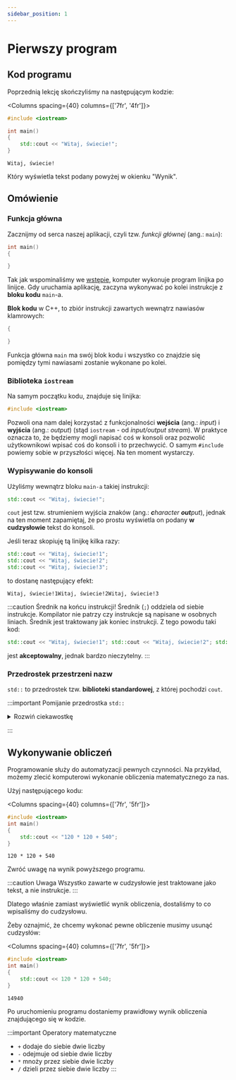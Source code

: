 ```yaml
---
sidebar_position: 1
---
```


# Pierwszy program


<NotFinished/>

## Kod programu

Poprzednią lekcję skończyliśmy na następującym kodzie:


<Columns spacing={40} columns={['7fr', '4fr']}>
<div>

```cpp title="main.cpp"
#include <iostream>

int main()
{
	std::cout << "Witaj, świecie!";
}
```

</div>

<div>

```plaintext title="Wynik (konsola)"
Witaj, świecie!
```

</div>
</Columns>

Który wyświetla tekst podany powyżej w okienku "Wynik".


## Omówienie

### Funkcja główna

Zacznijmy od serca naszej aplikacji, czyli tzw. *funkcji głównej* (ang.: `main`):

```cpp title="Fragment kodu main.cpp"
int main()
{

}
```

Tak jak wspominaliśmy we <a href="../index">wstępie</a>, komputer wykonuje program linijka po linijce.
Gdy uruchamia aplikację, zaczyna wykonywać po kolei instrukcje z **bloku kodu** `main`-a.

**Blok kodu** w C++, to zbiór instrukcji zawartych wewnątrz nawiasów klamrowych:

```cpp
{

}
```

Funkcja główna `main` ma swój blok kodu i wszystko co znajdzie się pomiędzy tymi nawiasami zostanie wykonane po kolei.

### Biblioteka `iostream`

Na samym początku kodu, znajduje się linijka:

```cpp
#include <iostream>
```

Pozwoli ona nam dalej korzystać z funkcjonalności **wejścia** (ang.: *input*) i **wyjścia** (ang.: *output*) (stąd `iostream` - od *input/output stream*).
W praktyce oznacza to, że będziemy mogli napisać coś w konsoli oraz pozwolić użytkownikowi wpisać coś do konsoli i to przechwycić.
O samym `#include` powiemy sobie w przyszłości więcej. Na ten moment wystarczy.

### Wypisywanie do konsoli

Użyliśmy wewnątrz bloku `main-a` takiej instrukcji:

```cpp
std::cout << "Witaj, świecie!";
```

`cout` jest tzw. strumieniem wyjścia znaków (ang.: <i><b>c</b>haracter <b>out</b>put</i>), jednak na ten moment zapamiętaj, że po prostu
wyświetla on podany **w cudzysłowie** tekst do konsoli.

Jeśli teraz skopiuję tą linijkę kilka razy:

```cpp
std::cout << "Witaj, świecie!1";
std::cout << "Witaj, świecie!2";
std::cout << "Witaj, świecie!3";
```

to dostanę następujący efekt:

```
Witaj, świecie!1Witaj, świecie!2Witaj, świecie!3
```

:::caution Średnik na końcu instrukcji!
Średnik (`;`) oddziela od siebie instrukcje. Kompilator nie patrzy czy instrukcje są napisane w osobnych liniach.
Średnik jest traktowany jak koniec instrukcji. Z tego powodu taki kod:
```cpp
std::cout << "Witaj, świecie!1"; std::cout << "Witaj, świecie!2"; std::cout << "Witaj, świecie!3";
```

jest **akceptowalny**, jednak bardzo nieczytelny.
:::

### Przedrostek przestrzeni nazw

`std::` to przedrostek tzw. **biblioteki standardowej**, z której pochodzi `cout`.

:::important Pomijanie przedrostka `std::`

<details>
<summary>Rozwiń ciekawostkę</summary>
<div>

Przedrostek `std::` można pominąć, jeśli damy wcześniej odpowiednią linijkę kodu:
```cpp
#include <iostream>
int main()
{
	using namespace std;
	cout << "Witaj, świecie!";
}
```
Natomiast wielu doświadczonych programistów zaleca pisanie `std::`.

### Dla ciekawskich (tych bardziej zaawansowanych)

Biblioteka standardowa jest bardzo obszerna, posiada bardzo dużo użytych nazw.
Użycie `using namespace std;` sprawia, że wszystkie te nazwy są jakby "rozpakowywane"
do globalnej przestrzeni nazw, przez co możemy się zdziwić, jeśli będziemy chcieli
użyć nazw takich jak `left`, `right`, `precision`, itp.

Używanie `using namespace std;` gdzie indziej niż lokalnie wewnątrz bloku kodu funkcji
jest uznawane za **złą praktykę programistyczną** i jest odradzane.
</div>
</details>

:::

## Wykonywanie obliczeń

Programowanie służy do automatyzacji pewnych czynności. Na przykład, możemy zlecić komputerowi
wykonanie obliczenia matematycznego za nas.

Użyj następującego kodu:

<Columns spacing={40} columns={['7fr', '5fr']}>
<div>

```cpp title="main.cpp"
#include <iostream>
int main()
{
	std::cout << "120 * 120 + 540";
}
```

</div>
<div>

```plaintext title="Wynik (konsola)"
120 * 120 + 540
```

</div>
</Columns>

Zwróć uwagę na wynik powyższego programu.

:::caution Uwaga
Wszystko zawarte w cudzysłowie jest traktowane jako tekst, a nie instrukcje.
:::

Dlatego właśnie zamiast wyświetlić wynik obliczenia, dostaliśmy to co wpisaliśmy do cudzysłowu.

Żeby oznajmić, że chcemy wykonać pewne obliczenie musimy usunąć cudzysłów:

<Columns spacing={40} columns={['7fr', '5fr']}>
<div>

```cpp title="main.cpp"
#include <iostream>
int main()
{
	std::cout << 120 * 120 + 540;
}
```

</div>
<div>

```plaintext title="Wynik (konsola)"
14940
```

</div>
</Columns>

Po uruchomieniu programu dostaniemy prawidłowy wynik obliczenia znajdującego się w kodzie.

:::important Operatory matematyczne
- `+` dodaje do siebie dwie liczby
- `-` odejmuje od siebie dwie liczby
- `*` mnoży przez siebie dwie liczby
- `/` dzieli przez siebie dwie liczby
:::